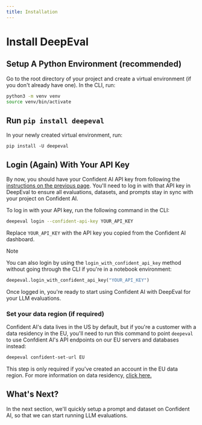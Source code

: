 ```yaml
---
title: Installation
---
```



# Install DeepEval

## Setup A Python Environment (recommended)

Go to the root directory of your project and create a virtual environment (if you don't already have one). In the CLI, run:

```bash copy
python3 -m venv venv
source venv/bin/activate
```

## Run `pip install deepeval`

In your newly created virtual environment, run:

```
pip install -U deepeval
```

## Login (Again) With Your API Key

By now, you should have your Confident AI API key from following the [instructions on the previous page](/getting-started/create-account). You'll need to log in with that API key in DeepEval to ensure all evaluations, datasets, and prompts stay in sync with your project on Confident AI.

To log in with your API key, run the following command in the CLI:

```bash
deepeval login --confident-api-key YOUR_API_KEY
```

Replace `YOUR_API_KEY` with the API key you copied from the Confident AI dashboard.

> [!NOTE]
>
> You can also login by using the `login_with_confident_api_key` method without going through the CLI if you're in a notebook environment:
>
> ```python
> deepeval.login_with_confident_api_key("YOUR_API_KEY")
> ```

Once logged in, you're ready to start using Confident AI with DeepEval for your LLM evaluations.

### Set your data region (if required)

Confident AI's data lives in the US by default, but if you're a customer with a data residency in the EU, you'll need to run this command to point `deepeval` to use Confdient AI's API endpoints on our EU servers and databases instead:

```bash
deepeval confident-set-url EU
```

This step is only required if you've created an account in the EU data region. For more information on data residency, [click here.](/data-handling#data-residency)

## What's Next?

In the next section, we'll quickly setup a prompt and dataset on Confident AI, so that we can start running LLM evaluations.
